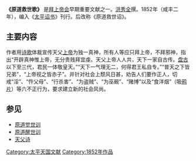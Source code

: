 {{Unreferenced|time=2020-09-19T08:34:03+00:00}}
'''《原道救世歌》''' 是[[拜上帝会|拜上帝会]]早期重要文献之一。[[洪秀全|洪秀全]]撰。1852年（咸丰二年），编入《[[太平诏书|太平诏书]]》刊行。后改称《原道救世诏》。

==主要内容==
作者用[[诗歌|诗歌]]体裁宣传天父[[上帝|上帝]]为独一真神，所有人等应只拜上帝，不拜邪神，指出“开辟真神惟上帝，无分贵贱拜宜虔。天父上帝人人共，天下一家自古传。[[盘古|盘古]]以下至三代，君民一体敬皇天。”“天下一气理无二，何得君王私自专。”“普天之下皆兄弟”，“上帝视之皆赤子”。并针对社会上颓风日甚，劝告人们要作正人，切戒“淫”、“忤父母”、“行杀害”、“为盗贼”、“为巫觋”、“赌博”以及“食洋烟”（吸[[鸦片|鸦片]]）等六不正行为，要求建立新的社会风尚。

== 参见 ==
{{Wikisource|原道救世歌}}
* [[原道觉世训|原道觉世训]]
* [[原道醒世训|原道醒世训]]
* [[天父诗|天父诗]]

[[Category:太平天国文献|Category:太平天国文献]]
[[Category:1852年作品|Category:1852年作品]]